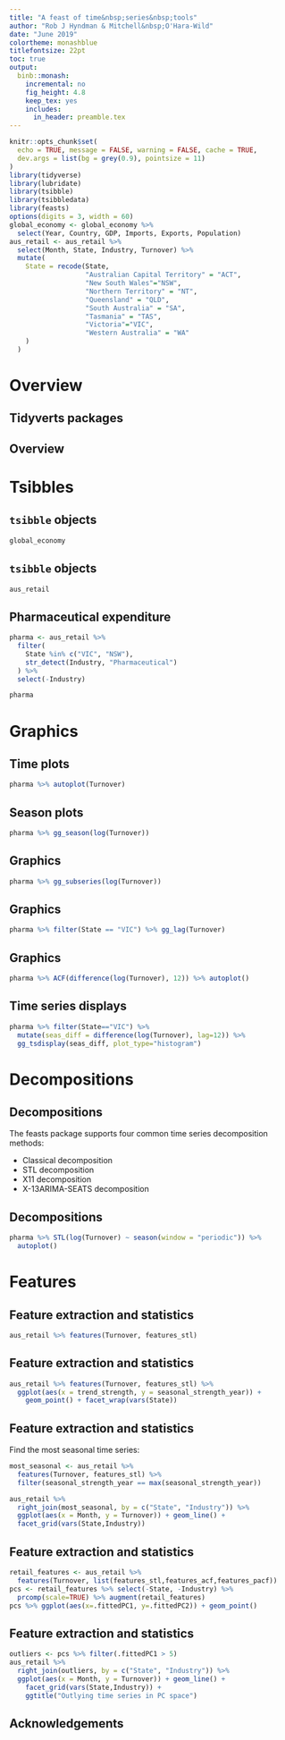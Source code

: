```yaml
---
title: "A feast of time&nbsp;series&nbsp;tools"
author: "Rob J Hyndman & Mitchell&nbsp;O'Hara-Wild"
date: "June 2019"
colortheme: monashblue
titlefontsize: 22pt
toc: true
output:
  binb::monash:
    incremental: no
    fig_height: 4.8
    keep_tex: yes
    includes:
      in_header: preamble.tex
---
```


```r
knitr::opts_chunk$set(
  echo = TRUE, message = FALSE, warning = FALSE, cache = TRUE,
  dev.args = list(bg = grey(0.9), pointsize = 11)
)
library(tidyverse)
library(lubridate)
library(tsibble)
library(tsibbledata)
library(feasts)
options(digits = 3, width = 60)
global_economy <- global_economy %>%
  select(Year, Country, GDP, Imports, Exports, Population)
aus_retail <- aus_retail %>%
  select(Month, State, Industry, Turnover) %>%
  mutate(
    State = recode(State, 
                   "Australian Capital Territory" = "ACT",
                   "New South Wales"="NSW", 
                   "Northern Territory" = "NT",
                   "Queensland" = "QLD",
                   "South Australia" = "SA",
                   "Tasmania" = "TAS",
                   "Victoria"="VIC",
                   "Western Australia" = "WA"
    )
  )
```

# Overview

## Tidyverts packages

\begin{textblock}{3.8}(8,0)\begin{alertblock}{}\Large\textbf{tidyverts.org}\end{alertblock}\end{textblock}

\placefig{1}{1.4}{width=4cm}{tsibble.png}
\placefig{5}{1.4}{width=4cm}{tsibbledata.png}
\placefig{3}{4.85}{width=4cm}{feasts.png}
\placefig{7}{4.85}{width=4cm}{fable.png}

## Overview

\placefig{.2}{1.5}{width=4cm}{feasts.png}

\begin{textblock}{7.7}(4.7,1.5)\large
\begin{block}{\fontsize{20}{20}\sf\bfseries\textcolor{DarkYellow}{F}eature \textcolor{DarkYellow}{E}xtraction \textcolor{DarkYellow}{A}nd \textcolor{DarkYellow}{S}tatistics for \textcolor{DarkYellow}{T}ime \textcolor{DarkYellow}{S}eries}
\begin{itemize}
\item works with tidy temporal data provided by the tsibble package.
\item produces time series features, decompositions, statistical summaries and visualisations.
\end{itemize}
\end{block}
\end{textblock}


# Tsibbles

## `tsibble` objects

\fontsize{10}{11.2}\sf

```r
global_economy
```

\only<2->{\begin{textblock}{.75}(2.15,3.7)
\begin{alertblock}{}\fontsize{10}{10}\sf Index\phantom{dg}\end{alertblock}
\end{textblock}}
\only<3->{\begin{textblock}{1.6}(3.28,3.7)
\begin{alertblock}{}\fontsize{10}{10}\sf Key\phantom{dg}\end{alertblock}
\end{textblock}}
\only<4>{\begin{textblock}{6.7}(5.5,3.7)
\begin{alertblock}{}\fontsize{10}{10}\sf Measured variables\phantom{dg}\end{alertblock}
\end{textblock}}


## `tsibble` objects

\fontsize{10}{11.2}\sf

```r
aus_retail
```

\only<2->{\begin{textblock}{1.2}(2.3,3.7)
\begin{alertblock}{}\fontsize{10}{10}\sf Index\phantom{dg}\end{alertblock}
\end{textblock}}
\only<3->{\begin{textblock}{6.3}(3.95,3.7)
\begin{alertblock}{}\fontsize{10}{10}\sf Keys\phantom{dg}\end{alertblock}
\end{textblock}}
\only<4>{\begin{textblock}{1.5}(11,3.7)
\begin{alertblock}{}\fontsize{10}{10}\sf Measure\phantom{dg}\end{alertblock}
\end{textblock}}


## Pharmaceutical expenditure

\fontsize{9}{10}\sf

```r
pharma <- aus_retail %>%
  filter(
    State %in% c("VIC", "NSW"),
    str_detect(Industry, "Pharmaceutical")
  ) %>%
  select(-Industry)
```

```r
pharma
```


# Graphics

## Time plots

\fontsize{9}{10}\sf

```r
pharma %>% autoplot(Turnover)
```

## Season plots
\fontsize{9}{10}\sf

```r
pharma %>% gg_season(log(Turnover))
```

## Graphics
\fontsize{9}{10}\sf

```r
pharma %>% gg_subseries(log(Turnover))
```

## Graphics
\fontsize{9}{10}\sf

```r
pharma %>% filter(State == "VIC") %>% gg_lag(Turnover)
```

## Graphics
\fontsize{9}{10}\sf

```r
pharma %>% ACF(difference(log(Turnover), 12)) %>% autoplot()
```

## Time series displays

\fontsize{9}{10}\sf

```r
pharma %>% filter(State=="VIC") %>% 
  mutate(seas_diff = difference(log(Turnover), lag=12)) %>%
  gg_tsdisplay(seas_diff, plot_type="histogram")
```

# Decompositions

## Decompositions

The feasts package supports four common time series decomposition methods:

* Classical decomposition
* STL decomposition
* X11 decomposition
* X-13ARIMA-SEATS decomposition

## Decompositions
\fontsize{9}{10}\sf

```r
pharma %>% STL(log(Turnover) ~ season(window = "periodic")) %>%
  autoplot()
```

# Features

## Feature extraction and statistics

\fontsize{9}{10}\sf

```r
aus_retail %>% features(Turnover, features_stl)
```

## Feature extraction and statistics
\fontsize{9}{9}\sf

```r
aus_retail %>% features(Turnover, features_stl) %>%
  ggplot(aes(x = trend_strength, y = seasonal_strength_year)) +
    geom_point() + facet_wrap(vars(State))
```

\only<2->{\begin{textblock}{3.8}(8.7,7.3)
\begin{alertblock}{}\fontsize{10}{11}\sf Most of Australian's retail industries are highly trended and seasonal for all states.
\end{alertblock}\end{textblock}}

## Feature extraction and statistics
\fontsize{9}{9}\sf

Find the most seasonal time series:

```r
most_seasonal <- aus_retail %>%
  features(Turnover, features_stl) %>%
  filter(seasonal_strength_year == max(seasonal_strength_year))
```

\pause\vspace*{-0.3cm}

```r
aus_retail %>%
  right_join(most_seasonal, by = c("State", "Industry")) %>%
  ggplot(aes(x = Month, y = Turnover)) + geom_line() +
  facet_grid(vars(State,Industry))
```


## Feature extraction and statistics
\fontsize{9}{9}\sf

\begin{textblock}{5}(7,5)
\begin{alertblock}{}\normalsize
Principal components based on STL, ACF and PACF features
\end{alertblock}
\end{textblock}

```r
retail_features <- aus_retail %>%
  features(Turnover, list(features_stl,features_acf,features_pacf))
pcs <- retail_features %>% select(-State, -Industry) %>%
  prcomp(scale=TRUE) %>% augment(retail_features)
pcs %>% ggplot(aes(x=.fittedPC1, y=.fittedPC2)) + geom_point()
```

## Feature extraction and statistics
\fontsize{9}{9}\sf

```r
outliers <- pcs %>% filter(.fittedPC1 > 5)
aus_retail %>%
  right_join(outliers, by = c("State", "Industry")) %>%
  ggplot(aes(x = Month, y = Turnover)) + geom_line() +
    facet_grid(vars(State,Industry)) +
    ggtitle("Outlying time series in PC space")
```

## Acknowledgements


\begin{block}{}
\fontsize{11}{11}\sf
\centering\begin{tabular}{l@{\hspace*{1cm}}l}
\includegraphics[height=4cm, width=10cm]{mitch} &
\includegraphics[height=4cm, width=10cm]{earowang} \\
Mitchell O'Hara-Wild &
Earo Wang \\
\end{tabular}
\end{block}

\vspace*{1cm}

\begin{alertblock}{}
\centerline{\textbf{feasts.tidyverts.org}}
\centerline{\textbf{robjhyndman.com}}
\end{alertblock}

\vspace*{10cm}